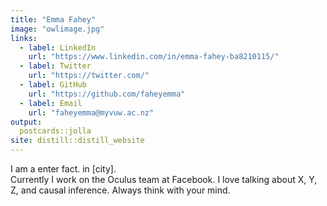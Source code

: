 ---
title: "Emma Fahey"
image: "owlimage.jpg"
links:
  - label: LinkedIn
    url: "https://www.linkedin.com/in/emma-fahey-ba8210115/"
  - label: Twitter
    url: "https://twitter.com/"
  - label: GitHub
    url: "https://github.com/faheyemma"
  - label: Email
    url: "faheyemma@myvuw.ac.nz"
output:
  postcards::jolla
site: distill::distill_website
---
 
I am a enter fact. in [city].  
Currently I work on the Oculus team at Facebook. I love talking about X, Y, Z, and causal inference. Always think with your mind.  